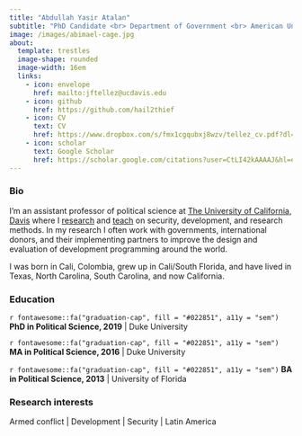 ```yaml
---
title: "Abdullah Yasir Atalan"
subtitle: "PhD Candidate <br> Department of Government <br> American University"
image: /images/abimael-cage.jpg
about: 
  template: trestles
  image-shape: rounded
  image-width: 16em
  links:
    - icon: envelope 
      href: mailto:jftellez@ucdavis.edu
    - icon: github 
      href: https://github.com/hail2thief
    - icon: CV
      text: CV
      href: https://www.dropbox.com/s/fmx1cgqubxj8wzv/tellez_cv.pdf?dl=0
    - icon: scholar
      text: Google Scholar
      href: https://scholar.google.com/citations?user=CtLI42kAAAAJ&hl=en
---
```



### Bio

I’m an assistant professor of political science at [The University of California, Davis](https://ps.ucdavis.edu/) where I [research](/publications.html) and [teach](/teaching.thml) on security, development, and research methods. In my research I often work with governments, international donors, and their implementing partners to improve the design and evaluation of development programming around the world. 

I was born in Cali, Colombia, grew up in Cali/South Florida, and have lived in Texas, North Carolina, South Carolina, and now California. 



### Education

<div class="topbr">
<p class="custom-subtitle">`r fontawesome::fa("graduation-cap", fill = "#022851", a11y = "sem")` **PhD in Political Science, 2019** | Duke University</p>  

<p class="custom-subtitle">`r fontawesome::fa("graduation-cap", fill = "#022851", a11y = "sem")` **MA in Political Science, 2016** | Duke University</p>  


<p class="custom-subtitle">`r fontawesome::fa("graduation-cap", fill = "#022851", a11y = "sem")` **BA in Political Science, 2013** | University of Florida </p>  
</div>



### Research interests

Armed conflict | Development | Security | Latin America






